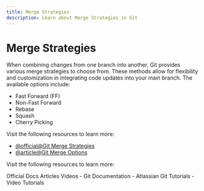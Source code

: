 ```yaml
---
title: Merge Strategies
description: Learn about Merge Strategies in Git
---
```


# Merge Strategies

When combining changes from one branch into another, Git provides various merge strategies to choose from. These methods allow for flexibility and customization in integrating code updates into your main branch. The available options include:

- Fast Forward (FF)
- Non-Fast Forward
- Rebase
- Squash
- Cherry Picking

Visit the following resources to learn more:

- [@official@Git Merge Strategies](https://git-scm.com/docs/merge-strategies)
- [@article@Git Merge Options](https://www.atlassian.com/git/tutorials/using-branches/merge-strategy)

Visit the following resources to learn more:

<Tabs defaultValue="official">
<TabsList>
<TabsTrigger value="official">Official Docs</TabsTrigger>
<TabsTrigger value="article">Articles</TabsTrigger>
<TabsTrigger value="video">Videos</TabsTrigger>
</TabsList>

<TabsContent value="official">
- <Link href="https://git-scm.com/docs">Git Documentation</Link>
</TabsContent>
<TabsContent value="article">
- <Link href="https://www.atlassian.com/git/tutorials">Atlassian Git Tutorials</Link>
</TabsContent>
<TabsContent value="video">
- <Link href="https://www.youtube.com/results?search_query=git+merge-strategies+tutorial">Video Tutorials</Link>
</TabsContent>
</Tabs>

<Outlet path="3-git-branching/merging/merge-strategies" />
